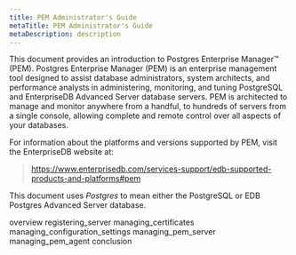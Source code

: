 ```yaml
---
title: PEM Administrator's Guide
metaTitle: PEM Administrator's Guide
metaDescription: description
---
```


This document provides an introduction to Postgres Enterprise Manager™
(PEM). Postgres Enterprise Manager (PEM) is an enterprise management
tool designed to assist database administrators, system architects, and
performance analysts in administering, monitoring, and tuning PostgreSQL
and EnterpriseDB Advanced Server database servers. PEM is architected to
manage and monitor anywhere from a handful, to hundreds of servers from
a single console, allowing complete and remote control over all aspects
of your databases.

For information about the platforms and versions supported by PEM, visit
the EnterpriseDB website at:

> <https://www.enterprisedb.com/services-support/edb-supported-products-and-platforms#pem>

This document uses *Postgres* to mean either the PostgreSQL or EDB
Postgres Advanced Server database.

<div class="toctree" data-maxdepth="3">

overview registering_server managing_certificates
managing_configuration_settings managing_pem_server
managing_pem_agent conclusion

</div>
